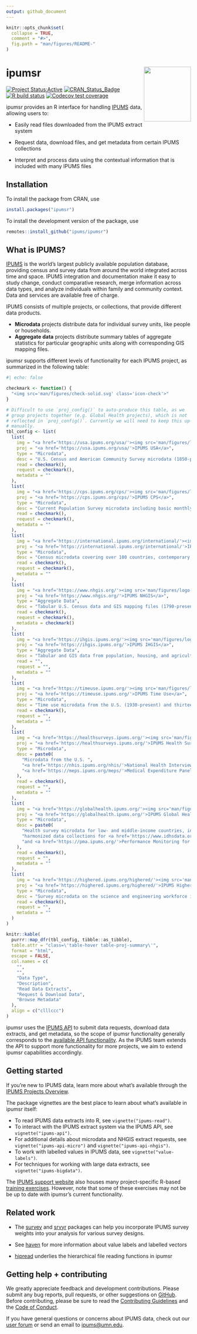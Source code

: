 ```yaml
---
output: github_document
---
```


<!-- README.md is generated from README.Rmd. Please edit that file -->

```r
knitr::opts_chunk$set(
  collapse = TRUE,
  comment = "#>",
  fig.path = "man/figures/README-"
)
```

# ipumsr <img src="man/figures/logo.png" align="right" height="149" width="128.5"/>

<!-- badges: start -->

[![Project
Status:Active](https://www.repostatus.org/badges/latest/active.svg)](https://www.repostatus.org/#active)
[![CRAN_Status_Badge](https://www.r-pkg.org/badges/version/ipumsr)](https://CRAN.R-project.org/package=ipumsr)
[![R build
status](https://github.com/ipums/ipumsr/workflows/R-CMD-check/badge.svg)](https://github.com/ipums/ipumsr/actions)
[![Codecov test
coverage](https://codecov.io/gh/ipums/ipumsr/branch/main/graph/badge.svg)](https://app.codecov.io/gh/ipums/ipumsr?branch=main)

<!-- badges: end -->

ipumsr provides an R interface for handling
[IPUMS](https://www.ipums.org) data, allowing users to:

-   Easily read files downloaded from the IPUMS extract system

-   Request data, download files, and get metadata from certain IPUMS
collections

-   Interpret and process data using the contextual information that is
included with many IPUMS files

## Installation

To install the package from CRAN, use

```r
install.packages("ipumsr")
```

To install the development version of the package, use

```r
remotes::install_github("ipums/ipumsr")
```

## What is IPUMS?

[IPUMS](https://www.ipums.org/mission-purpose) is the world's largest
publicly available population database, providing census and survey data
from around the world integrated across time and space. IPUMS
integration and documentation make it easy to study change, conduct
comparative research, merge information across data types, and analyze
individuals within family and community context. Data and services are
available free of charge.

IPUMS consists of multiple projects, or collections, that provide
different data products.

-   **Microdata** projects distribute data for individual survey units,
like people or households.
-   **Aggregate data** projects distribute summary tables of aggregate
statistics for particular geographic units along with corresponding
GIS mapping files.

ipumsr supports different levels of functionality for each IPUMS project, as
summarized in the following table:

```r
#| echo: false

checkmark <- function() {
  "<img src='man/figures/check-solid.svg' class='icon-check'>"
}

# Difficult to use `proj_config()` to auto-produce this table, as we
# group projects together (e.g. Global Health projects), which is not
# reflected in `proj_config()`. Currently we will need to keep this up-to-date
# manually.
tbl_config <- list(
  list(
    img = "<a href='https://usa.ipums.org/usa/'><img src='man/figures/logo-square_usa_50x50.png'></a>",
    proj = "<a href='https://usa.ipums.org/usa/'>IPUMS USA</a>",
    type = "Microdata", 
    desc = "U.S. Census and American Community Survey microdata (1850-present)", 
    read = checkmark(), 
    request = checkmark(), 
    metadata = ""
  ),
  list(
    img = "<a href='https://cps.ipums.org/cps/'><img src='man/figures/logo-square_cps_50x50.png'></a>",
    proj = "<a href='https://cps.ipums.org/cps/'>IPUMS CPS</a>", 
    type = "Microdata", 
    desc = "Current Population Survey microdata including basic monthly surveys and supplements (1962-present)", 
    read = checkmark(), 
    request = checkmark(), 
    metadata = ""
  ),
  list(
    img = "<a href='https://international.ipums.org/international/'><img src='man/figures/logo-square_international_50x50.png'></a>",
    proj = "<a href='https://international.ipums.org/international/'>IPUMS International</a>",
    type = "Microdata", 
    desc = "Census microdata covering over 100 countries, contemporary and historical", 
    read = checkmark(), 
    request = checkmark(), 
    metadata = ""
  ),
  list(
    img = "<a href='https://www.nhgis.org/'><img src='man/figures/logo-square_nhgis50x50.png'></a>",
    proj = "<a href='https://www.nhgis.org/'>IPUMS NHGIS</a>", 
    type = "Aggregate Data", 
    desc = "Tabular U.S. Census data and GIS mapping files (1790-present)", 
    read = checkmark(),
    request = checkmark(), 
    metadata = checkmark()
  ),
  list(
    img = "<a href='https://ihgis.ipums.org/'><img src='man/figures/logo-square_ihgis_50x50.png'></a>",
    proj = "<a href='https://ihgis.ipums.org/'>IPUMS IHGIS</a>", 
    type = "Aggregate Data", 
    desc = "Tabular and GIS data from population, housing, and agricultural censuses around the world", 
    read = "", 
    request = "", 
    metadata = ""
  ),
  list(
    img = "<a href='https://timeuse.ipums.org/'><img src='man/figures/logo-square_time-use_50x50.png'></a>",
    proj = "<a href='https://timeuse.ipums.org/'>IPUMS Time Use</a>", 
    type = "Microdata", 
    desc = "Time use microdata from the U.S. (1930-present) and thirteen other countries (1965-present)", 
    read = checkmark(), 
    request = "", 
    metadata = ""
  ),
  list(
    img = "<a href='https://healthsurveys.ipums.org/'><img src='man/figures/logo-square_health-surveys_50x50.png'></a>",
    proj = "<a href='https://healthsurveys.ipums.org/'>IPUMS Health Surveys</a>", 
    type = "Microdata", 
    desc = paste0(
      "Microdata from the U.S. ",
      "<a href='https://nhis.ipums.org/nhis/'>National Health Interview Survey (NHIS)</a> (1963-present) and ",
      "<a href='https://meps.ipums.org/meps/'>Medical Expenditure Panel Survey (MEPS)</a> (1996-present)"
    ),
    read = checkmark(), 
    request = "", 
    metadata = ""
  ),
  list(
    img = "<a href='https://globalhealth.ipums.org/'><img src='man/figures/logo-square_global-health_50x50.png'></a>",
    proj = "<a href='https://globalhealth.ipums.org/'>IPUMS Global Health</a>", 
    type = "Microdata",
    desc = paste0(
      "Health survey microdata for low- and middle-income countries, including ",
      "harmonized data collections for <a href='https://www.idhsdata.org/'>Demographic and Health Surveys (DHS)</a> ",
      "and <a href='https://pma.ipums.org/'>Performance Monitoring for Action (PMA)</a> surveys"
    ),
    read = checkmark(), 
    request = "", 
    metadata = ""
  ),
  list(
    img = "<a href='https://highered.ipums.org/highered/'><img src='man/figures/logo-square_higher-ed_50x50.png'></a>",
    proj = "<a href='https://highered.ipums.org/highered/'>IPUMS Higher Ed</a>", 
    type = "Microdata", 
    desc = "Survey microdata on the science and engineering workforce in the U.S. from 1993 to 2013", 
    read = checkmark(), 
    request = "", 
    metadata = ""
  )
)

knitr::kable(
  purrr::map_dfr(tbl_config, tibble::as_tibble),
  table.attr = "class=\'table-hover table-proj-summary\'",
  format = "html",
  escape = FALSE,
  col.names = c(
    "",
    "",
    "Data Type",
    "Description",
    "Read Data Extracts",
    "Request & Download Data",
    "Browse Metadata"
  ),
  align = c("clllccc")
)
```

ipumsr uses the [IPUMS API](https://developer.ipums.org/) to submit data
requests, download data extracts, and get metadata, so the scope of
ipumsr functionality generally corresponds to the [available API
functionality](https://developer.ipums.org/docs/v2/apiprogram/apis/). As
the IPUMS team extends the API to support more functionality for more
projects, we aim to extend ipumsr capabilities accordingly.

## Getting started

If you're new to IPUMS data, learn more about what's available through
the [IPUMS Projects Overview](https://www.ipums.org/overview).

The package vignettes are the best place to learn about what's available in 
ipumsr itself:

-   To read IPUMS data extracts into R, see `vignette("ipums-read")`.
-   To interact with the IPUMS extract system via the IPUMS API, see 
    `vignette("ipums-api")`.
-   For additional details about microdata and NHGIS extract requests, see 
    `vignette("ipums-api-micro")` and `vignette("ipums-api-nhgis")`.
-   To work with labelled values in IPUMS data, see `vignette("value-labels")`.
-   For techniques for working with large data extracts, see
    `vignette("ipums-bigdata")`.

The [IPUMS support website](https://www.ipums.org/support) also houses
many project-specific R-based [training
exercises](https://www.ipums.org/support/exercises). However, note that some
of these exercises may not be be up to date with ipumsr's current 
functionality.

## Related work

-   The [survey](http://r-survey.r-forge.r-project.org/survey/) and
[srvyr](https://github.com/gergness/srvyr/) packages can help you
incorporate IPUMS survey weights into your analysis for various
survey designs.

-   See [haven](https://haven.tidyverse.org/index.html) for more
information about value labels and labelled vectors

-   [hipread](https://github.com/ipums/hipread) underlies the
hierarchical file reading functions in ipumsr

## Getting help + contributing

We greatly appreciate feedback and development contributions. Please
submit any bug reports, pull requests, or other suggestions on
[GitHub](https://github.com/ipums/ipumsr/issues). Before contributing,
please be sure to read the [Contributing
Guidelines](https://github.com/ipums/ipumsr/blob/master/CONTRIBUTING.md)
and the [Code of
Conduct](https://github.com/ipums/ipumsr/blob/master/CONDUCT.md).

If you have general questions or concerns about IPUMS data, check out
our [user forum](https://forum.ipums.org) or send an email to
[ipums\@umn.edu](mailto:ipums@umn.edu){.email}.
